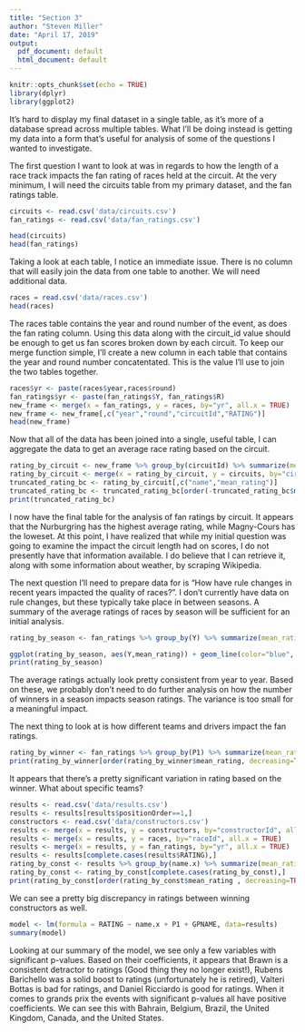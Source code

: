---
title: "Section 3"
author: "Steven Miller"
date: "April 17, 2019"
output:
  pdf_document: default
  html_document: default
---

```{r setup, include=FALSE}
knitr::opts_chunk$set(echo = TRUE)
library(dplyr)
library(ggplot2)
```

It's hard to display my final dataset in a single table, as it's more of a database spread across multiple tables. What I'll be doing instead is getting my data into a form that's useful for analysis of some of the questions I wanted to investigate.

The first question I want to look at was in regards to how the length of a race track impacts the fan rating of races held at the circuit. At the very minimum, I will need the circuits table from my primary dataset, and the fan ratings table.

```{r load_data_circuitratings}
circuits <- read.csv('data/circuits.csv')
fan_ratings <- read.csv('data/fan_ratings.csv')

head(circuits)
head(fan_ratings)
```

Taking a look at each table, I notice an immediate issue. There is no column that will easily join the data from one table to another. We will need additional data.

```{r more_data_circuitratings}
races = read.csv('data/races.csv')
head(races)
```

The races table contains the year and round number of the event, as does the fan rating column. Using this data along with the circuit_id value should be enough to get us fan scores broken down by each circuit. To keep our merge function simple, I'll create a new column in each table that contains the year and round number concatentated. This is the value I'll use to join the two tables together.

```{r join_data_circuitratings}
races$yr <- paste(races$year,races$round)
fan_ratings$yr <- paste(fan_ratings$Y, fan_ratings$R)
new_frame <- merge(x = fan_ratings, y = races, by="yr", all.x = TRUE)
new_frame <- new_frame[,c("year","round","circuitId","RATING")]
head(new_frame)
```

Now that all of the data has been joined into a single, useful table, I can aggregate the data to get an average race rating based on the circuit.

```{r summarize_circuitratings}
rating_by_circuit <- new_frame %>% group_by(circuitId) %>% summarize(mean_rating = mean(RATING))
rating_by_circuit <- merge(x = rating_by_circuit, y = circuits, by="circuitId", all.x = TRUE)
truncated_rating_bc <- rating_by_circuit[,c("name","mean_rating")]
truncated_rating_bc <- truncated_rating_bc[order(-truncated_rating_bc$mean_rating),]
print(truncated_rating_bc)
```

I now have the final table for the analysis of fan ratings by circuit. It appears that the Nurburgring has the highest average rating, while Magny-Cours has the loweset. At this point, I have realized that while my initial question was going to examine the impact the circuit length had on scores, I do not presently have that information available. I do believe that I can retrieve it, along with some information about weather, by scraping Wikipedia.

The next question I'll need to prepare data for is "How have rule changes in recent years impacted the quality of races?". I don't currently have data on rule changes, but these typically take place in between seasons. A summary of the average ratings of races by season will be sufficient for an initial analysis.

```{r load_data_fanratings}
rating_by_season <- fan_ratings %>% group_by(Y) %>% summarize(mean_rating = mean(RATING))

ggplot(rating_by_season, aes(Y,mean_rating)) + geom_line(color="blue", size=1) + geom_point() + scale_x_discrete(name="Year",limits=c(2008:2019)) + scale_y_continuous(name="Average Fan Rating", limits=c(0,10)) + ggtitle("Average Formula One Race Rating by Season") + labs(caption = "Fan Ratings compiled from user scores at Racefans.net")
print(rating_by_season)
```

The average ratings actually look pretty consistent from year to year. Based on these, we probably don't need to do further analysis on how the number of winners in a season impacts season ratings. The variance is too small for a meaningful impact.

The next thing to look at is how different teams and drivers impact the fan ratings.

```{r ratings_by_winning_driver}
rating_by_winner <- fan_ratings %>% group_by(P1) %>% summarize(mean_rating = mean(RATING))
print(rating_by_winner[order(rating_by_winner$mean_rating, decreasing=TRUE),])
```

It appears that there's a pretty significant variation in rating based on the winner. What about specific teams?

```{r ratings_by_team}
results <- read.csv('data/results.csv')
results <- results[results$positionOrder==1,]
constructors <- read.csv('data/constructors.csv')
results <- merge(x = results, y = constructors, by="constructorId", all.x = TRUE)
results <- merge(x = results, y = races, by="raceId", all.x = TRUE)
results <- merge(x = results, y = fan_ratings, by="yr", all.x = TRUE)
results <- results[complete.cases(results$RATING),]
rating_by_const <- results %>% group_by(name.x) %>% summarize(mean_rating = mean(RATING))
rating_by_const <- rating_by_const[complete.cases(rating_by_const),]
print(rating_by_const[order(rating_by_const$mean_rating , decreasing=TRUE),])
```

We can see a pretty big discrepancy in ratings between winning constructors as well.

```{r regression}
model <- lm(formula = RATING ~ name.x + P1 + GPNAME, data=results)
summary(model)
```

Looking at our summary of the model, we see only a few variables with significant p-values. Based on their coefficients, it appears that Brawn is a consistent detractor to ratings (Good thing they no longer exist!), Rubens Barichello was a solid boost to ratings (unfortunately he is retired), Valteri Bottas is bad for ratings, and Daniel Ricciardo is good for ratings. When it comes to grands prix the events with significant p-values all have positive coefficients. We can see this with Bahrain, Belgium, Brazil, the United Kingdom, Canada, and the United States. 